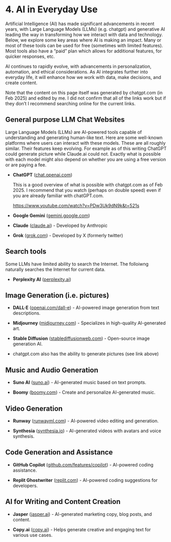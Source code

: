 # <yrChapterNumber>4. </yrChapterNumber> AI in Everyday Use

Artificial Intelligence (AI) has made significant advancements in 
recent years, with Large Language Models (LLMs) (e.g. chatgpt) and generative AI leading the way in transforming how we interact with data and technology. Below, we explore some key areas where AI is making an impact. Many or most of these tools can be used for free (sometimes
with limited features). Most tools also have a "paid" plan which allows for
additional features, for quicker responses, etc.

AI continues to rapidly evolve, with advancements in personalization, 
automation, and ethical considerations. As AI integrates further into 
everyday life, it will enhance how we work with data, make decisions, 
and create content.

Note that the content on this page itself was generated by chatgpt.com 
(in Feb 2025) and
edited by me. I did not confirm that all of the links work but if they don't
I recommend searching online for the current links.

## General purpose LLM Chat Websites

Large Language Models (LLMs) are AI-powered tools capable of understanding and generating human-like text. Here are some well-known platforms where users can interact with these models. 
These are all roughly similar. Their features keep evolving. For example
as of this writing ChatGPT could generate picture while Claude.ai could not.
Exactly what is possible with each model might also depend on whether you are 
using a free version or are paying a fee.

- **ChatGPT** ([chat.openai.com](https://chat.openai.com)) 

  This is a good overview of what is possible with chatgpt.com 
  as of Feb 2025. I recommend that you watch (perhaps on double speed) even
  if you are already familiar with chatGPT.com.
  
  <https://www.youtube.com/watch?v=PDw3Uk9dN9k&t=521s>

- **Google Gemini** ([gemini.google.com](https://gemini.google.com)) 

- **Claude** ([claude.ai](https://claude.ai)) - Developed by Anthropic

- **Grok** ([grok.com](https://grok.com)) - Developed by X (formerly twitter)

## Search tools

Some LLMs have limited ability to search the Internet. The folloiwng
naturally searches the Internet for current data.

- **Perplexity AI** ([perplexity.ai](https://www.perplexity.ai))

## **Image Generation (i.e. pictures)**

- **DALL·E** ([openai.com/dall-e](https://openai.com/dall-e)) - AI-powered image generation from text descriptions.

- **Midjourney** ([midjourney.com](https://www.midjourney.com)) - Specializes in high-quality AI-generated art.

- **Stable Diffusion** ([stablediffusionweb.com](https://stablediffusionweb.com)) - Open-source image generation AI.

- chatgpt.com also has the ability to generate pictures (see link above)

## **Music and Audio Generation**

- **Suno AI** ([suno.ai](https://suno.ai)) - AI-generated music based on text prompts.

- **Boomy** ([boomy.com](https://boomy.com)) - Create and personalize AI-generated music.

## **Video Generation**

- **Runway** ([runwayml.com](https://runwayml.com)) - AI-powered video editing and generation.

- **Synthesia** ([synthesia.io](https://www.synthesia.io)) - AI-generated videos with avatars and voice synthesis.

## **Code Generation and Assistance**

- **GitHub Copilot** ([github.com/features/copilot](https://github.com/features/copilot)) - AI-powered coding assistance.

- **Replit Ghostwriter** ([replit.com](https://replit.com)) - AI-powered coding suggestions for developers.

## **AI for Writing and Content Creation**

- **Jasper** ([jasper.ai](https://www.jasper.ai)) - AI-generated marketing copy, blog posts, and content.

- **Copy.ai** ([copy.ai](https://www.copy.ai)) - Helps generate creative and engaging text for various use cases.


